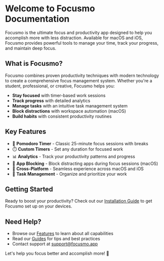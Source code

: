 # Welcome to Focusmo Documentation

Focusmo is the ultimate focus and productivity app designed to help you accomplish more with less distraction. Available for macOS and iOS, Focusmo provides powerful tools to manage your time, track your progress, and maintain deep focus.

## What is Focusmo?

Focusmo combines proven productivity techniques with modern technology to create a comprehensive focus management system. Whether you're a student, professional, or creative, Focusmo helps you:

- **Stay focused** with timer-based work sessions
- **Track progress** with detailed analytics
- **Manage tasks** with an intuitive task management system
- **Block distractions** with workspace automation (macOS)
- **Build habits** with consistent productivity routines

## Key Features

- 🍅 **Pomodoro Timer** - Classic 25-minute focus sessions with breaks
- ⏱️ **Custom Timers** - Set any duration for focused work
- 📊 **Analytics** - Track your productivity patterns and progress
- 🚫 **App Blocking** - Block distracting apps during focus sessions (macOS)
- 📱 **Cross-Platform** - Seamless experience across macOS and iOS
- 🎯 **Task Management** - Organize and prioritize your work

## Getting Started

Ready to boost your productivity? Check out our [Installation Guide](/getting-started/installation) to get Focusmo set up on your devices.

## Need Help?

- Browse our [Features](/features/overview) to learn about all capabilities
- Read our [Guides](/guides/basics) for tips and best practices
- Contact support at support@focusmo.app

Let's help you focus better and accomplish more! 🚀